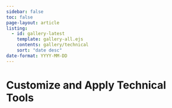 ```yaml
---
sidebar: false
toc: false
page-layout: article
listing:
  - id: gallery-latest
    template: gallery-all.ejs
    contents: gallery/technical
    sort: "date desc"
date-format: YYYY-MM-DD
---
```


# Customize and Apply Technical Tools

::: {#gallery-latest}
:::

